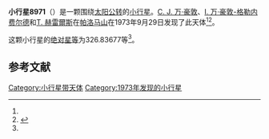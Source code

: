 {{Infobox planet
| bgcolour = #FFFFC0
| name = 8971 Leucocephala
| symbol = 
| image = 
| caption = 
| discovery = yes
| discovery_ref = 
| discoverer = [[C._J._万·豪敦|C. J. 万·豪敦]]、[[I._万·豪敦-格勒内费尔德|I. 万·豪敦-格勒内费尔德]]、[[T._赫雷爾斯|T. 赫雷爾斯]]
| discovery_site = [[帕洛马山|帕洛马山]] 
| discovered = 1973年9月29日
| designations = yes
| mp_name = 
| named_after = 
| alt_names = 2256 T-2/ 1995 UX4
| mp_category = [[主带小行星|主带小行星]]
| orbit_ref = <ref name="a">[http://ssd.jpl.nasa.gov/sbdb.cgi?sstr=8971 8971 Leucocephala] {{Wayback|url=http://ssd.jpl.nasa.gov/sbdb.cgi?sstr=8971 |date=20140817030258 }}，小行星數據庫瀏覽器（JPL Small-Body Database Browser）－[[美国国家航空航天局|美国国家航空航天局]]喷气推进实验室</ref>
| epoch = 2456400.5 (2013年4月18日更新)
| aphelion = {{convert|3.5605552|AU|km|3|abbr=on|lk=out}}
| perihelion = {{convert|2.6465654|AU|km|3|abbr=on}}
| semimajor = {{convert|3.1035603|AU|km|3|abbr=on}}
| eccentricity = 0.1472486
| period = 1997.048916 [[日|日]]<br />5.47[[儒略年|儒略年]]
| avg_speed = 
| inclination = 0.75952
| asc_node = 136.42669
| mean_anomaly = 
| arg_peri = 326.83677
| satellites = 
| physical_characteristics = yes
| dimensions = 
| mass = 
| density = 
| surface_grav = 
| escape_velocity = 
| sidereal_day = 
| axial_tilt = 
| pole_ecliptic_lat = 
| pole_ecliptic_lon = 
| albedo = 
| temperatures= 
| temp_name1 = 
| mean_temp_1 = 
| max_temp_1 = 
| temp_name2 = 
| max_temp_2 = 
| spectral_type = 
| abs_magnitude = 326.83677
}}

'''小行星8971'''（{{lang-en|8971 Leucocephala}}）是一颗围绕[[太阳|太阳]][[公转|公转]]的[[小行星|小行星]]。[[C._J._万·豪敦|C. J. 万·豪敦]]、[[I._万·豪敦-格勒内费尔德|I. 万·豪敦-格勒内费尔德]]和[[T._赫雷爾斯|T. 赫雷爾斯]]在[[帕洛马山|帕洛马山]]在1973年9月29日发现了此天体<ref name="a" /><ref>{{cite news|title=小行星列表|url=http://cfa-www.harvard.edu/iau/lists/NumberedMPs.txt|accessdate=2013-07-08|newspaper=哈佛大学|archive-date=2008-05-17|archive-url=https://web.archive.org/web/20080517010638/http://cfa-www.harvard.edu/iau/lists/NumberedMPs.txt|dead-url=no}}</ref>。

这颗小行星的[[绝对星等|绝对星等]]为326.83677等<ref name="a" />。

==参考文献==
{{reflist}}
{{Minor Planet Number|[[小行星8970|小行星8970]]|[[小行星8972|小行星8972]]}}

{{小天体}}

[[Category:小行星带天体|Category:小行星带天体]]
[[Category:1973年发现的小行星|Category:1973年发现的小行星]]

{{asteroid-stub}}